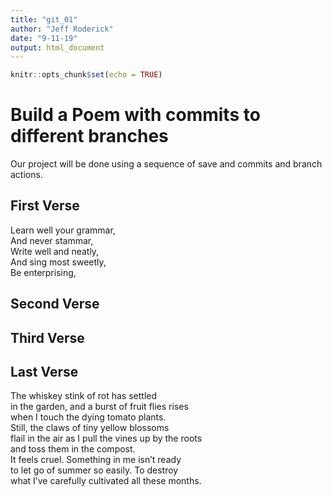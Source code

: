---
title: "git_01"
author: "Jeff Roderick"  
date: "9-11-19"
output: html_document
---

```{r setup, include=FALSE}
knitr::opts_chunk$set(echo = TRUE)
```
# Build a Poem with commits to different branches
Our project will be done using a sequence of save and commits and branch actions.
<!-- Do not modify or change any text in "!--" bracketed areas such as this --- these are instructions to
<<<<<<< HEAD
you, if you change any of this the git program will notice it and compromise your git merging strategy !--> 

## First Verse 
<!--Put the first five lines of a poem by Lewis Carrol in this section!-->
Learn well your grammar,   
And never stammar,   
Write well and neatly,   
And sing most sweetly,   
Be enterprising,   


    


## Second Verse
<!--Put the first five lines of a poem by Robert Frost here!-->


## Third Verse
<!--Put the first two verses of The Walrus and the Carpenter here!-->

## Last Verse
<!--Put a short poem of your choice 8-20 lines,here!-->
The whiskey stink of rot has settled  
in the garden, and a burst of fruit flies rises  
when I touch the dying tomato plants.  
Still, the claws of tiny yellow blossoms  
flail in the air as I pull the vines up by the roots  
and toss them in the compost.  
It feels cruel. Something in me isn’t ready  
to let go of summer so easily. To destroy  
what I’ve carefully cultivated all these months.  

